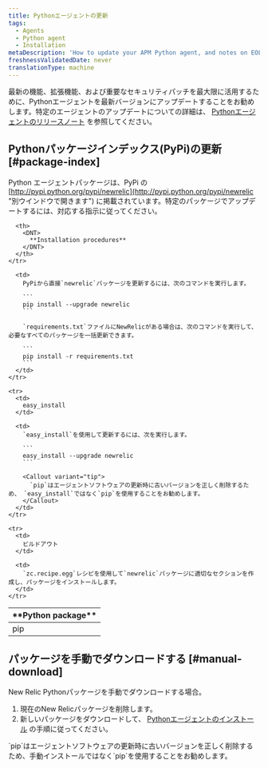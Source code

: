 ```yaml
---
title: Pythonエージェントの更新
tags:
  - Agents
  - Python agent
  - Installation
metaDescription: 'How to update your APM Python agent, and notes on EOL support for early agent versions.'
freshnessValidatedDate: never
translationType: machine
---
```


最新の機能、拡張機能、および重要なセキュリティパッチを最大限に活用するために、Pythonエージェントを最新バージョンにアップデートすることをお勧めします。特定のエージェントのアップデートについての詳細は、 [Pythonエージェントのリリースノート](/docs/release-notes/agent-release-notes/python-release-notes) を参照してください。

## Pythonパッケージインデックス(PyPi)の更新 [#package-index]

Python エージェントパッケージは、PyPi の [http://pypi.python.org/pypi/newrelic](http://pypi.python.org/pypi/newrelic "別ウインドウで開きます") に掲載されています。特定のパッケージでアップデートするには、対応する指示に従ってください。

<table>
  <thead>
    <tr>
      <th width={150}>
        <DNT>
          **Python package**
        </DNT>
      </th>

      <th>
        <DNT>
          **Installation procedures**
        </DNT>
      </th>
    </tr>
  </thead>

  <tbody>
    <tr>
      <td>
        pip
      </td>

      <td>
        PyPiから直接`newrelic`パッケージを更新するには、次のコマンドを実行します。

        ```
        pip install --upgrade newrelic
        ```

        `requirements.txt`ファイルにNewRelicがある場合は、次のコマンドを実行して、必要なすべてのパッケージを一括更新できます。

        ```
        pip install -r requirements.txt
        ```
      </td>
    </tr>

    <tr>
      <td>
        easy_install
      </td>

      <td>
        `easy_install`を使用して更新するには、次を実行します。

        ```
        easy_install --upgrade newrelic
        ```

        <Callout variant="tip">
          `pip`はエージェントソフトウェアの更新時に古いバージョンを正しく削除するため、 `easy_install`ではなく`pip`を使用することをお勧めします。
        </Callout>
      </td>
    </tr>

    <tr>
      <td>
        ビルドアウト
      </td>

      <td>
        `zc.recipe.egg`レシピを使用して`newrelic`パッケージに適切なセクションを作成し、パッケージをインストールします。
      </td>
    </tr>
  </tbody>
</table>

## パッケージを手動でダウンロードする [#manual-download]

New Relic Pythonパッケージを手動でダウンロードする場合。

1. 現在のNew Relicパッケージを削除します。
2. 新しいパッケージをダウンロードして、 [Pythonエージェントのインストール](/docs/agents/python-agent/installation-configuration/python-agent-installation#download-site) の手順に従ってください。

<Callout variant="tip">
  `pip`はエージェントソフトウェアの更新時に古いバージョンを正しく削除するため、手動インストールではなく`pip`を使用することをお勧めします。
</Callout>